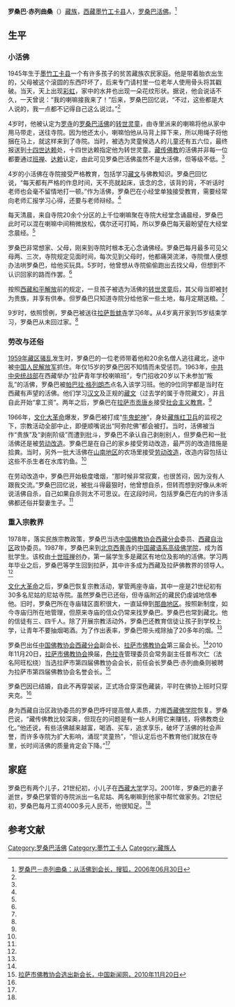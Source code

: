 {{merge|洛桑巴·赤列曲桑}}
'''罗桑巴·赤列曲桑'''（{{bd|1945年|||}}）[[藏族|藏族]]，[[西藏|西藏]][[墨竹工卡县|墨竹工卡县]]人，[[罗桑巴活佛|罗桑巴活佛]]。<ref name=sohu>[http://news.sohu.com/20060630/n244030619.shtml 罗桑巴－赤列曲桑：从活佛到会长，搜狐，2006年06月30日]</ref>

==生平==
===小活佛===
1945年生于[[墨竹工卡县|墨竹工卡县]]一个有许多孩子的贫苦藏族农民家庭。他是带着胎衣出生的，父母被这个滚圆的东西吓坏了，后来专门请村里一位老年人使用骨头将其戳破。当天，天上出现[[彩虹|彩虹]]，家中的水井也出现一朵花纹形状。据说，他会说话不久，一天曾说：“我的喇嘛接我来了！”后来，罗桑巴回忆说，“不过，这些都是大人说的，我一点都不记得自己这么说过。”<ref name=sohu/>

4岁时，他被认定为[[罗寺|罗寺]]的[[罗桑巴活佛|罗桑巴活佛]]的[[转世灵童|转世灵童]]，由寺里派来的喇嘛将他从家中用马带走，送往寺院。因为他还太小，喇嘛怕他从马背上摔下来，所以用绳子将他捆在马上，就这样来到了寺院。当时，被选为灵童候选人的儿童还有五六位，最终报送到[[十四世达赖|十四世达赖]]处，十四世达赖指定他为转世灵童。[[藏传佛教|藏传佛教]]的活佛并非每一位都要通过[[班禅|班禅]]、[[达赖|达赖]]认定，由此可见罗桑巴活佛虽然不是大活佛，但等级不低。<ref name=sohu/>

4岁的小活佛在寺院接受严格教育，包括学习[[藏文|藏文]]与佛教知识。罗桑巴回忆说，“每天都有严格的作息时间，天不亮就起床，该念的念，该背的背，不听话时老师也会毫不留情地打一顿。”作为活佛，罗桑巴在小经堂单独接受教育，需要经常向老师汇报学习心得，还要与老师辩经。<ref name=sohu/>

每天清晨，来自寺院20余个分区的上千位喇嘛聚在寺院大经堂念诵晨经，罗桑巴此时可以混在喇嘛中间稍微放松，偶尔还可打盹，所以罗桑巴每天最盼望在大经堂念晨经。<ref name=sohu/>

罗桑巴非常想家、父母，刚来到寺院时根本无心念诵佛经。罗桑巴每月最多可见父母两、三次，寺院规定见面时间，每次见到父母时，他都痛哭流涕，寺院僧人便想办法哄罗桑巴，给他买玩具。5岁时，他曾想从寺院偷偷跑出去找父母，但想到不认识回家的路而作罢。<ref name=sohu/>

按照[[西藏和平解放|西藏和平解放]]前的规定，一旦孩子被选为活佛的[[转世灵童|转世灵童]]后，其父母当即被封为贵族，并享有供奉。但罗桑巴只知道寺院分给他家一些土地，每月定期送粮。<ref name=sohu/>

9岁时，依照惯例，罗桑巴被送往[[拉萨|拉萨]][[哲蚌寺|哲蚌寺]]学习6年。从4岁离开家到15岁结束学习，罗桑巴从未回过家。<ref name=sohu/>

===劳改与还俗===
[[1959年藏区骚乱|1959年藏区骚乱]]发生时，罗桑巴的一位老师带着他和20余名僧人逃往藏北，途中被[[中国人民解放军|中国人民解放军]]抓住。年仅15岁的罗桑巴因不知情而未受惩罚。1963年，[[中共中央统战部|中共中央统战部]]在西藏举办“拉萨青年学校喇嘛班”，专门招收20岁以下未参加“叛乱”的活佛，罗桑巴被[[帕巴拉·格列朗杰|帕巴拉·格列朗杰]]点名入该学习班。他的9位同学都是当时在西藏有声望的活佛。他们学习[[汉文|汉文]]及正规的[[藏文|藏文]]（过去学的属于寺院藏文），并且自此开始“拿工资”。两年之后，罗桑巴在[[拉萨市|拉萨市]][[公塘乡|贡唐乡]]接受[[社会主义教育运动|社会主义教育]]。<ref name=sohu/>

1966年，[[文化大革命|文化大革命]]爆发，罗桑巴被打成“[[牛鬼蛇神|牛鬼蛇神]]”，身处[[藏族|藏族]][[红卫兵|红卫兵]]的监视之下，宗教活动全部中止，即便顺嘴说出“阿弥陀佛”都会被打。当时，活佛被当作“贵族”及“剥削阶级”而遭到批斗，罗桑巴不承认自己剥削别人，但罗桑巴和一批活佛还是被[[劳动改造|劳动改造]]。罗桑巴是在自己的家乡接受劳动改造，最严厉的改造措施是拾粪。当时，另外一批大活佛在[[山南地区|山南地区]]的农场里接受[[劳动改造|劳动改造]]，改造内容包括让这些不杀生者在水库钓鱼。<ref name=sohu/>

在劳动改造中，罗桑巴开始极度嗜烟，“那时候非常寂寞，也很苦闷，因为没有人跟我交流。”罗桑巴回忆说，被批斗得最狠时，他曾想自杀，但转而想到好像从未听说活佛自杀，自己如果自杀则太不可思议。在这段时间，包括罗桑巴在内的许多活佛都还俗并娶妻生子。<ref name=sohu/>

===重入宗教界===
1978年，落实民族宗教政策，罗桑巴当选[[中国佛教协会西藏分会|中国佛教协会西藏分会]]委员、[[西藏自治区|西藏自治区]]政协委员。1987年，罗桑巴来到[[北京|北京]][[西黄寺|西黄寺]]的[[中国藏语系高级佛学院|中国藏语系高级佛学院]]，成为首批学生。该校由[[十世班禅|十世班禅]]创办，第一届学生多是藏区有地位及影响的活佛。学习两年毕业之后，罗桑巴等学生回到拉萨，其中许多成为西藏及拉萨佛教界的领导人。<ref name=sohu/>

[[文化大革命|文化大革命]]之后，罗桑巴恢复宗教活动，掌管两座寺庙，其中一座是21世纪初有30多名尼姑的尼姑寺院。虽然罗桑巴已还俗，但寺庙附近的藏民仍虔诚地信奉他。旧时，罗桑巴所在寺庙辖区面积很大，一直延伸到[[那曲地区|那曲地区]]。按照新制度，如今寺庙归所在地管理，但原来寺庙的信众仍常来找罗桑巴。罗桑巴也常到藏北。他的信徒有三、四千人。除了开展宗教活动外，罗桑巴还教育信徒让孩子到学校上学，让青年不要抽烟喝酒。为了作出表率，罗桑巴带头戒除抽了20多年的烟。<ref name=sohu/>

罗桑巴出任[[中国佛教协会西藏分会|中国佛教协会西藏分会]]副会长、[[拉萨市佛教协会|拉萨市佛教协会]]第三届会长。<ref name=sohu/>2010年11月20日，[[拉萨市佛教协会|拉萨市佛教协会]]换届，[[色拉寺|色拉寺]]管理委员会常务副主任普布次仁（法名阿旺松绕）当选拉萨市第四届佛教协会会长，前任会长罗桑巴·赤列曲桑则被聘为拉萨市第四届佛教协会名誉会长。<ref name=zgxww>[http://www.chinanews.com/gn/2010/11-20/2669642.shtml 拉萨市佛教协会选出新会长，中国新闻网，2010年11月20日]</ref>

罗桑巴因已结婚，自此不再穿袈裟，正式场合穿深色藏装，平时在佛协上班时只穿夹克。<ref name=sohu/>
	
身为西藏自治区政协委员的罗桑巴呼吁提高僧人素质，力推[[西藏佛学院|西藏佛学院]]恢复。罗桑巴说，“藏传佛教比较深奥，但现在的问题是有一些人利用它来赚钱，将佛教商业化。”他还说，有些活佛越来越富，喝酒、买车，追求享乐，破坏了活佛的社会声誉，而许多寺院为扩大影响，涌现“灵童热”，“但认定后也不教育他们就放在寺里，长时间活佛的质量肯定会下降。”<ref name=sohu/>

==家庭==
罗桑巴有两个儿子，21世纪初，小儿子在[[西藏大学|西藏大学]]学习。2001年，罗桑巴的妻子逝世，罗桑巴掌管的寺院派出一名尼姑、两名喇嘛到他家中帮忙做家务。21世纪初，罗桑巴每月工资4000多元人民币，他很知足。<ref name=sohu/>

==参考文献==
{{reflist}}

[[Category:罗桑巴活佛|Category:罗桑巴活佛]]
[[Category:墨竹工卡人|Category:墨竹工卡人]]
[[Category:藏族人|Category:藏族人]]